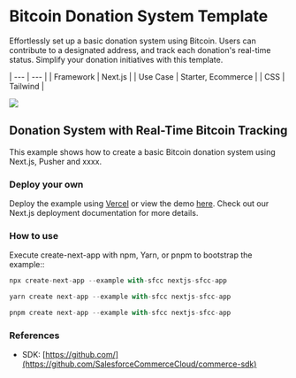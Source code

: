 # Bitcoin Donation System Template
Effortlessly set up a basic donation system using Bitcoin. Users can contribute to a designated address, and track each donation's real-time status. Simplify your donation initiatives with this template.

| --- | --- |
| Framework | Next.js |
| Use Case | Starter, Ecommerce |
| CSS | Tailwind |

![](https://images.unsplash.com/photo-1682695795798-1b31ea040caf?ixlib=rb-4.0.3&q=85&fm=jpg&crop=entropy&cs=srgb)

## Donation System with Real-Time Bitcoin Tracking
This example shows how to create a basic Bitcoin donation system using Next.js, Pusher and xxxx.

### Deploy your own
Deploy the example using [Vercel](https://vercel.com/) or view the demo [here](https://demo-link/).
Check out our Next.js deployment documentation for more details.


### How to use
Execute create-next-app with npm, Yarn, or pnpm to bootstrap the example::

```jsx
npx create-next-app --example with-sfcc nextjs-sfcc-app
```

```jsx
yarn create next-app --example with-sfcc nextjs-sfcc-app
```

```jsx
pnpm create next-app --example with-sfcc nextjs-sfcc-app
```


### References

 -  SDK: [https://github.com/](https://github.com/SalesforceCommerceCloud/commerce-sdk)
